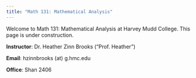 ```yaml
---
title: "Math 131: Mathematical Analysis"
---
```


Welcome to Math 131: Mathematical Analysis at Harvey Mudd College. This page is under construction.

**Instructor**: Dr. Heather Zinn Brooks ("Prof. Heather")

**Email**: hzinnbrooks (at) g.hmc.edu

**Office**: Shan 2406


